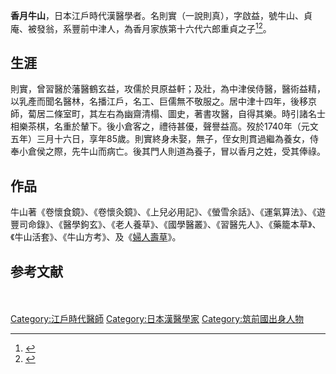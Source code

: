 '''香月牛山'''{{BD|1656年||1740年|3月16日}}，日本江戶時代漢醫學者。名則實（一說則真），字啟益，號牛山、貞庵、被發翁，系豐前中津人，為香月家族第十六代六郎重貞之子<ref name="婦人壽草">{{cite web | url=http://zh.wikisource.org/w/index.php?title=婦人壽草&oldid=207414 | title=版本信息| accessdate=June 21, 2014}}</ref><ref name="漢方医人列伝「香月牛山」">{{cite web| url=http://medical.radionikkei.jp/tsumura/final/pdf/090624.pdf| title=漢方医人列伝「香月牛山」| accessdate=June 21, 2014| archive-date=2016-03-04| archive-url=https://web.archive.org/web/20160304191728/http://medical.radionikkei.jp/tsumura/final/pdf/090624.pdf| dead-url=no}}</ref>。

==生涯==
則實，曾習醫於藩醫鶴玄益，攻儒於貝原益軒；及壯，為中津侯侍醫，醫術益精，以乳產而聞名醫林，名播江戶，名工、巨儒無不敬服之。居中津十四年，後移京師，蔔居二條室町，其左右為幽齋清榻、圖史，著書攻醫，自得其樂。時引諸名士相樂茶棋，名重於輦下。後小倉客之，禮待甚優，聲譽益高。歿於1740年（元文五年）三月十六日，享年85歲。則實終身未娶，無子，侄女則貫過繼為養女，侍奉小倉侯之際，先牛山而病亡。後其門人則道為養子，冒以香月之姓，受其俸祿。

==作品==
牛山著《卷懷食鏡》、《卷懷灸鏡》、《上兒必用記》、《螢雪余話》、《運氣算法》、《遊豐司命錄》、《醫學鉤玄》、《老人養草》、《國學醫叢》、《習醫先人》、《藥籠本草》、《牛山活套》、《牛山方考》、及《[[s:婦人壽草|婦人壽草]]》。

==参考文献==
{{reflist}}　

[[Category:江戶時代醫師|Category:江戶時代醫師]]
[[Category:日本漢醫學家|Category:日本漢醫學家]]
[[Category:筑前國出身人物|Category:筑前國出身人物]]